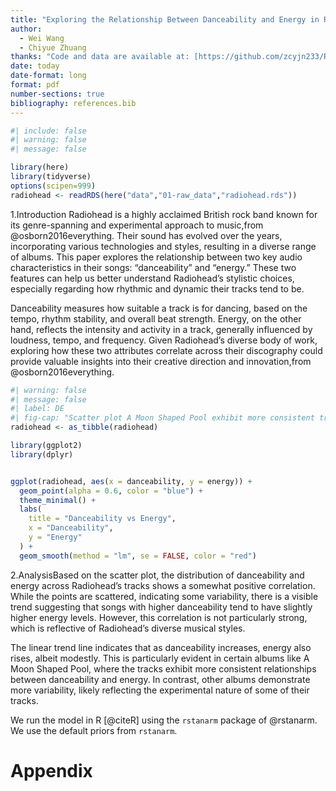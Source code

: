 ```yaml
---
title: "Exploring the Relationship Between Danceability and Energy in Radiohead's Music"
author: 
  - Wei Wang
  - Chiyue Zhuang
thanks: "Code and data are available at: [https://github.com/zcyjn233/Reflection-exercise-5)."
date: today
date-format: long
format: pdf
number-sections: true
bibliography: references.bib
---
```


```r
#| include: false
#| warning: false
#| message: false

library(here)
library(tidyverse)
options(scipen=999)
radiohead <- readRDS(here("data","01-raw_data","radiohead.rds"))
```
1.Introduction
Radiohead is a highly acclaimed British rock band known for its genre-spanning and experimental approach to music,from @osborn2016everything. Their sound has evolved over the years, incorporating various technologies and styles, resulting in a diverse range of albums. This paper explores the relationship between two key audio characteristics in their songs: "danceability" and "energy." These two features can help us better understand Radiohead's stylistic choices, especially regarding how rhythmic and dynamic their tracks tend to be.

Danceability measures how suitable a track is for dancing, based on the tempo, rhythm stability, and overall beat strength. Energy, on the other hand, reflects the intensity and activity in a track, generally influenced by loudness, tempo, and frequency. Given Radiohead's diverse body of work, exploring how these two attributes correlate across their discography could provide valuable insights into their creative direction and innovation,from @osborn2016everything.



```r
#| warning: false
#| message: false
#| label: DE
#| fig-cap: "Scatter plot A Moon Shaped Pool exhibit more consistent trends, while other albums highlight greater variability, reflecting the band's experimental diversity"
radiohead <- as_tibble(radiohead)

library(ggplot2)
library(dplyr)


ggplot(radiohead, aes(x = danceability, y = energy)) +
  geom_point(alpha = 0.6, color = "blue") +
  theme_minimal() +
  labs(
    title = "Danceability vs Energy",
    x = "Danceability",
    y = "Energy"
  ) +
  geom_smooth(method = "lm", se = FALSE, color = "red") 


```

2.AnalysisBased on the scatter plot, the distribution of danceability and energy across Radiohead's tracks shows a somewhat positive correlation. While the points are scattered, indicating some variability, there is a visible trend suggesting that songs with higher danceability tend to have slightly higher energy levels. However, this correlation is not particularly strong, which is reflective of Radiohead’s diverse musical styles.

The linear trend line indicates that as danceability increases, energy also rises, albeit modestly. This is particularly evident in certain albums like A Moon Shaped Pool, where the tracks exhibit more consistent relationships between danceability and energy. In contrast, other albums demonstrate more variability, likely reflecting the experimental nature of some of their tracks.



We run the model in R [@citeR] using the `rstanarm` package of @rstanarm. We use the default priors from `rstanarm`.


\appendix

# Appendix {-}









